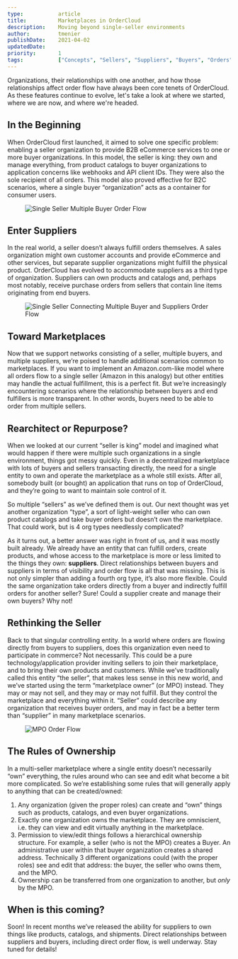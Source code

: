```yaml
---
type:           article
title:          Marketplaces in OrderCloud
description:    Moving beyond single-seller environments
author:         tmenier
publishDate:    2021-04-02
updatedDate:    
priority:       1
tags:           ["Concepts", "Sellers", "Suppliers", "Buyers", "Orders"]
---
```


Organizations, their relationships with one another, and how those relationships affect order flow have always been core tenets of OrderCloud. As these features continue to evolve, let's take a look at where we started, where we are now, and where we're headed.

## In the Beginning
When OrderCloud first launched, it aimed to solve one specific problem: enabling a seller organization to provide B2B eCommerce services to one or more buyer organizations. In this model, the seller is king: they own and manage everything, from product catalogs to buyer organizations to application concerns like webhooks and API client IDs. They were also the sole recipient of all orders. This model also proved effective for B2C scenarios, where a single buyer “organization” acts as a container for consumer users.

<figure class="blog-figure">
<img src="/images/knowledge-base/inline/marketplaces-in-ordercloud/orderflow1.png" alt="Single Seller Multiple Buyer Order Flow"/>
</figure>

## Enter Suppliers
In the real world, a seller doesn’t always fulfill orders themselves. A sales organization might own customer accounts and provide eCommerce and other services, but separate supplier organizations might fulfill the physical product. OrderCloud has evolved to accommodate suppliers as a third type of organization. Suppliers can own products and catalogs and, perhaps most notably, receive purchase orders from sellers that contain line items originating from end buyers.

<figure class="blog-figure">
<img src="/images/knowledge-base/inline/marketplaces-in-ordercloud/orderflow3.png" alt="Single Seller Connecting Multiple Buyer and Suppliers Order Flow"/>
</figure>

## Toward Marketplaces
Now that we support networks consisting of a seller, multiple buyers, and multiple suppliers, we’re poised to handle additional scenarios common to marketplaces. If you want to implement an Amazon.com-like model where all orders flow to a single seller (Amazon in this analogy) but other entities may handle the actual fulfillment, this is a perfect fit. But we’re increasingly encountering scenarios where the relationship between buyers and end fulfillers is more transparent. In other words, buyers need to be able to order from multiple sellers.

## Rearchitect or Repurpose?
When we looked at our current “seller is king” model and imagined what would happen if there were multiple such organizations in a single environment, things got messy quickly. Even in a decentralized marketplace with lots of buyers and sellers transacting directly, the need for a single entity to own and operate the marketplace as a whole still exists. After all, somebody built (or bought) an application that runs on top of OrderCloud, and they’re going to want to maintain sole control of it.

So multiple “sellers” as we’ve defined them is out. Our next thought was yet another organization “type”, a sort of light-weight seller who can own product catalogs and take buyer orders but doesn’t own the marketplace. That could work, but is 4 org types needlessly complicated?

As it turns out, a better answer was right in front of us, and it was mostly built already. We already have an entity that can fulfill orders, create products, and whose access to the marketplace is more or less limited to the things they own: **suppliers**. Direct relationships between buyers and suppliers in terms of visibility and order flow is all that was missing. This is not only simpler than adding a fourth org type, it’s also more flexible. Could the same organization take orders directly from a buyer and indirectly fulfill orders for another seller? Sure! Could a supplier create and manage their own buyers? Why not!

## Rethinking the Seller
Back to that singular controlling entity. In a world where orders are flowing directly from buyers to suppliers, does this organization even need to participate in commerce? Not necessarily. This could be a pure technology/application provider inviting sellers to join their marketplace, and to bring their own products and customers. While we’ve traditionally called this entity “the seller”, that makes less sense in this new world, and we’ve started using the term “marketplace owner” (or MPO) instead. They may or may not sell, and they may or may not fulfill. But they control the marketplace and everything within it. “Seller” could describe any organization that receives buyer orders, and may in fact be a better term than “supplier” in many marketplace scenarios.

<figure class="blog-figure">
<img src="/images/knowledge-base/inline/marketplaces-in-ordercloud/orderflow2.png" alt="MPO Order Flow"/>
</figure>

## The Rules of Ownership
In a multi-seller marketplace where a single entity doesn’t necessarily “own” everything, the rules around who can see and edit what become a bit more complicated. So we’re establishing some rules that will generally apply to anything that can be created/owned:

1. Any organization (given the proper roles) can create and “own” things such as products, catalogs, and even buyer organizations.
2. Exactly one organization owns the marketplace. They are omniscient, i.e. they can view and edit virtually anything in the marketplace.
3. Permission to view/edit things follows a hierarchical ownership structure. For example, a seller (who is not the MPO) creates a Buyer. An administrative user within that buyer organization creates a shared address. Technically 3 different organizations could (with the proper roles) see and edit that address: the buyer, the seller who owns them, and the MPO.
4. Ownership can be transferred from one organization to another, but _only_ by the MPO.

## When is this coming?
Soon! In recent months we’ve released the ability for suppliers to own things like products, catalogs, and shipments. Direct relationships between suppliers and buyers, including direct order flow, is well underway. Stay tuned for details!